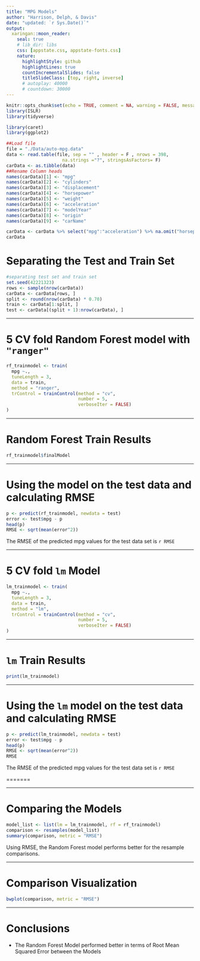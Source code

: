 ```yaml
---
title: "MPG Models"
author: "Harrison, Delph, & Davis"
date: "updated: `r Sys.Date()`"
output:
  xaringan::moon_reader:
    seal: true
    # lib_dir: libs
    css: [appstate.css, appstate-fonts.css]
    nature:
      highlightStyle: github
      highlightLines: true
      countIncrementalSlides: false
      titleSlideClass: [top, right, inverse]
      # autoplay: 40000
      # countdown: 30000
---
```


```r
knitr::opts_chunk$set(echo = TRUE, comment = NA, warning = FALSE, message = FALSE)
library(ISLR)
library(tidyverse)
```

```r
library(caret)
library(ggplot2)
```

```r
##Load file
file = "./Data/auto-mpg.data"
data <- read.table(file, sep = "" , header = F , nrows = 398,
                     na.strings ="?", stringsAsFactors= F)
carData <- as.tibble(data)
##Rename Column heads
names(carData)[1] <- "mpg"
names(carData)[2] <- "cylinders"
names(carData)[3] <- "displacement"
names(carData)[4] <- "horsepower"
names(carData)[5] <- "weight"
names(carData)[6] <- "acceleration"
names(carData)[7] <- "modelYear"
names(carData)[8] <- "origin"
names(carData)[9] <- "carName"

```

```r

carData <- carData %>% select("mpg":"acceleration") %>% na.omit("horsepower")
carData

```

# Separating the Test and Train Set 

```r
#separating test set and train set
set.seed(42221323)
rows <- sample(nrow(carData))
carData <- carData[rows, ]
split <- round(nrow(carData) * 0.70)
train <- carData[1:split, ]
test <- carData[(split + 1):nrow(carData), ]
```

---

# 5 CV fold Random Forest model with `"ranger"`

```r
rf_trainmodel <- train(
  mpg ~.,
  tuneLength = 3,
  data = train, 
  method = "ranger",
  trControl = trainControl(method = "cv", 
                           number = 5, 
                           verboseIter = FALSE)
)
```

---

# Random Forest Train Results 

```r
rf_trainmodel$finalModel
```

---

# Using the model on the test data and calculating RMSE

```r
p <- predict(rf_trainmodel, newdata = test)
error <- test$mpg - p
head(p)
RMSE <- sqrt(mean(error^2))
```
The RMSE of the predicted mpg values for the test data set is `r RMSE`

---

# 5 CV fold `lm` Model 

```r
lm_trainmodel <- train(
  mpg ~., 
  tuneLength = 3,
  data = train, 
  method = "lm",
  trControl = trainControl(method = "cv", 
                           number = 5, 
                           verboseIter = FALSE)
)
```

---

# `lm` Train Results 

```r
print(lm_trainmodel)
```


---

# Using the `lm` model on the test data and calculating RMSE

```r
p <- predict(lm_trainmodel, newdata = test)
error <- test$mpg - p
head(p)
RMSE <- sqrt(mean(error^2))
RMSE
```

The RMSE of the predicted mpg values for the test data set is `r RMSE`

=======


---

# Comparing the Models 

```r
model_list <- list(lm = lm_trainmodel, rf = rf_trainmodel)
comparison <- resamples(model_list)
summary(comparison, metric = "RMSE")
```

Using RMSE, the Random Forest model performs better for the resample comparisons. 


---

# Comparison Visualization

```r
bwplot(comparison, metric = "RMSE")
```

---

# Conclusions

* The Random Forest Model performed better in terms of Root Mean Squared Error between the Models







 